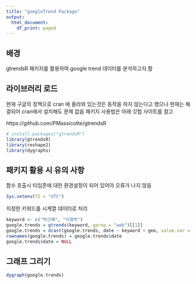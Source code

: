 ```yaml
---
title: "googleTrend Package"
output:
  html_document:
    df_print: paged
---
```


## 배경
gtrendsR 패키지를 활용하여 google trend 데이터를 분석하고자 함


## 라이브러리 로드
현재 구글의 정책으로 cran 에 올라와 있는것은 동작을 하지 않는다고 했으나 현재는 해결되어 cran에서 설치해도 문제 없음
패키지 사용법은 아래 깃헙 사이트를 참고

https://github.com/PMassicotte/gtrendsR


```r
# install.packages("gtrendsR")
library(gtrendsR)
library(reshape2)
library(dygraphs)
```

## 패키지 활용 시 유의 사항

함수 호출시 타임존에 대한 환경설정이 되어 있어야 오류가 나지 않음

```r
Sys.setenv(TZ = "UTC")
```

지정한 키워드를 시계열 데이터로 처리

```r
keyword <- c("박근혜", "이명박")
google.trends = gtrends(keyword, gprop = "web")[[1]]
google.trends = dcast(google.trends, date ~ keyword + geo, value.var = "hits")
rownames(google.trends) = google.trends$date
google.trends$date = NULL
```

## 그래프 그리기

```r
dygraph(google.trends)

```


